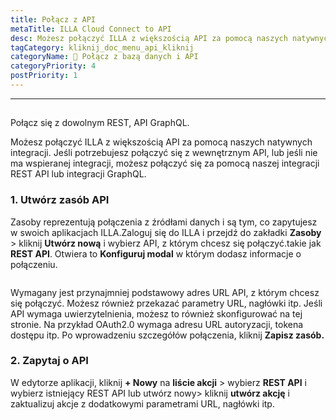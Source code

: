 ```yaml
---
title: Połącz z API
metaTitle: ILLA Cloud Connect to API
desc: Możesz połączyć ILLA z większością API za pomocą naszych natywnych integracji. ILLA może łączyć się z dowolnym REST, API GraphQL
tagCategory: kliknij_doc_menu_api_kliknij
categoryName: 📲 Połącz z bazą danych i API
categoryPriority: 4
postPriority: 1
---
```


* * *

## <h2 hidden>Połącz z API</h2>

Połącz się z dowolnym REST, API GraphQL.

Możesz połączyć ILLA z większością API za pomocą naszych natywnych integracji. Jeśli potrzebujesz połączyć się z wewnętrznym API, lub jeśli nie ma wspieranej integracji, możesz połączyć się za pomocą naszej integracji REST API lub integracji GraphQL.

### 1.  Utwórz zasób API

Zasoby reprezentują połączenia z źródłami danych i są tym, co zapytujesz w swoich aplikacjach ILLA.Zaloguj się do ILLA i przejdź do zakładki **Zasoby** > kliknij **Utwórz nową** i wybierz API, z którym chcesz się połączyć.takie jak **REST API**. Otwiera to **Konfiguruj modal** w którym dodasz informacje o połączeniu.

<img
  src='https://cdn.illacloud.com/official-website/img/docs/connect/connect-api/config.png'
  alt=""
/>

Wymagany jest przynajmniej podstawowy adres URL API, z którym chcesz się połączyć. Możesz również przekazać parametry URL, nagłówki itp. Jeśli API wymaga uwierzytelnienia, możesz to również skonfigurować na tej stronie. Na przykład OAuth2.0 wymaga adresu URL autoryzacji, tokena dostępu itp. Po wprowadzeniu szczegółów połączenia, kliknij **Zapisz zasób.**

### 2.  Zapytaj o API

W edytorze aplikacji, kliknij **+ Nowy** na **liście akcji** > wybierz **REST API** i wybierz istniejący REST API lub utwórz nowy> kliknij **utwórz akcję** i zaktualizuj akcje z dodatkowymi parametrami URL, nagłówki itp.

<img
  src='https://cdn.illacloud.com/official-website/img/docs/connect/connect-api/action.png'
  alt=""
/>
